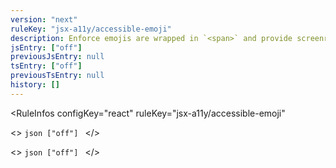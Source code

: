 ```yaml
---
version: "next"
ruleKey: "jsx-a11y/accessible-emoji"
description: Enforce emojis are wrapped in `<span>` and provide screenreader access
jsEntry: ["off"]
previousJsEntry: null
tsEntry: ["off"]
previousTsEntry: null
history: []
---
```


<RuleInfos 
  configKey="react" 
  ruleKey="jsx-a11y/accessible-emoji" 
>
  <>
    ```json
    ["off"]
    ```
  </>

  <>
    ```json
    ["off"]
    ```
  </>
</RuleInfos>
